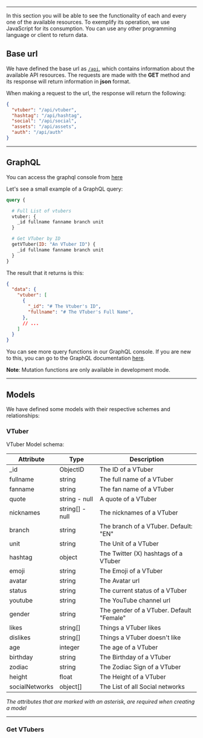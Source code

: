---

In this section you will be able to see the functionality of each and every one of the available
resources. To exemplify its operation, we use JavaScript for its consumption. You can
use any other programming language or client to return data.

## Base url

We have defined the base url as [`/api`](/api), which contains information about the available API resources.
The requests are made with the **GET** method and its response will return information in **json** format.

When making a request to the url, the response will return the following:

```json
{
  "vtuber": "/api/vtuber",
  "hashtag": "/api/hashtag",
  "social": "/api/social",
  "assets": "/api/assets",
  "auth": "/api/auth"
}
```
- - -
## GraphQL

You can access the graphql console from [here](/gql)

Let's see a small example of a GraphQL query:
```graphql
query {

  # Full List of vtubers
  vtuber: {
    _id fullname fanname branch unit
  }

  # Get VTuber by ID
  getVTuber(ID: "An VTuber ID") {
    _id fullname fanname branch unit
  }
}
```

The result that it returns is this:
```json
{
  "data": {
    "vtuber": [
      {
        "_id": "# The Vtuber's ID",
        "fullname": "# The VTuber's Full Name",
      },
      // ...
    ]
  }
}
```

You can see more query functions in our GraphQL console. If you are new to this, you can go to the GraphQL documentation [here](https://graphql.org/learn/).

<div class="alert alert-warning" role="alert">
<strong>Note</strong>: Mutation functions are only available in development mode.
</div>

- - -

## Models

We have defined some models with their respective schemes and relationships:

### VTuber

VTuber Model schema:

| Attribute | Type | Description |
| --- | --- | --- |
| _id | ObjectID | The ID of a VTuber |
| fullname | string | The full name of a VTuber |
| fanname | string | The fan name of a VTuber |
| quote | string - null | A quote of a VTuber |
| nicknames | string[] - null | The nicknames of a VTuber |
| branch | string | The branch of a VTuber. Default: "EN" |
| unit | string |  The Unit of a VTuber |
| hashtag | object | The Twitter (X) hashtags of a VTuber |
| emoji | string | The Emoji of a VTuber |
| avatar | string | The Avatar url |
| status | string | The current status of a VTuber |
| youtube | string | The YouTube channel url |
| gender | string | The gender of a VTuber. Default "Female" |
| likes | string[] | Things a VTuber likes |
| dislikes | string[] | Things a VTuber doesn't like |
| age | integer | The age of a VTuber |
| birthday | string | The Birthday of a VTuber |
| zodiac | string | The Zodiac Sign of a VTuber |
| height | float | The Height of a VTuber |
| socialNetworks | object[] | The List of all Social networks |

*The attributes that are marked with an asterisk, are required when creating a model*

- - -
### Get VTubers